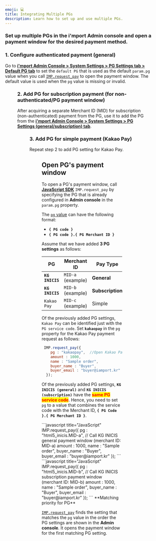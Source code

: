 ```yaml
---
emoji: 💻
title: Integrating Multiple PGs
description: Learn how to set up and use multiple PGs.
---
```





### Set up multiple PGs in the i'mport **Admin console** and open a payment window for the desired payment method.

### 1. Configure authenticated payment (general)

Go to [**i'mport Admin Console > System Settings > PG Settings tab > Default PG tab**](https://admin.iamport.kr/settings#tab\_pg) to set the `default PG` that is used as the default `param.pg` value when you call [`IMP.request_pay`](https://docs.iamport.kr/en-US/sdk/javascript-sdk#request\_pay) to open the payment window. The default value is used when the `pg` value is missing or invalid.

<Figure src="/gitbook-assets/en/image (131).png" caption="Configure authenticated payment (general)" />

### 2. Add PG for subscription payment (for non-authenticated/**PG payment window)**

After acquiring a separate Merchant ID (MID) for subscription (non-authenticated) payment from the PG, use it to add the PG from the [**i'mport Admin Console > System Settings > PG Settings (general/subscription) tab**](https://admin.iamport.kr/settings#tab\_pg).

<Figure src="/gitbook-assets/en/image (14).png" caption="Add new PG page" />

### 3. **Add PG for simple payment (Kakao Pay)**

Repeat step 2 to add PG setting for Kakao Pay.

<Figure src="/gitbook-assets/en/image (76).png" caption="Add simple payment Kakao Pay" />

## Open PG's payment window <a href="#pg" id="pg"></a>

To open a PG's payment window, call [**JavaScript SDK**](../sdk/javascript-sdk/) `IMP.request_pay` by specifying the PG that is already configured in **Admin console** in the `param.pg` property.

The [`pg` value](https://docs.iamport.kr/en-US/sdk/javascript-sdk#request\_pay) can have the following format:

* **`{ PG code }`**
* **`{ PG code }.{ PG Merchant ID }`**

Assume that we have added **3 PG settings** as follows:

| PG              | Merchant ID       | Pay Type         | Default PG |
| --------------- | ----------------- | ---------------- | ---------- |
| **`KG INICIS`** | `MID-a` (example) | **General**      | O          |
| **`KG INICIS`** | `MID-b` (example) | **Subscription** | X          |
| `Kakao Pay`     | `MID-c` (example) | Simple           | X          |

Of the previously added PG settings, `Kakao Pay` can be identified just with the `PG service code`. Set **`kakaopay`** in the `pg` property for the Kakao Pay payment request as follows:

```javascript title="client-side"
 IMP.request_pay({
    pg : "kakaopay",  //Open Kakao Pay payment page
    amount : 1000,
    name : "Sample order",
    buyer_name : "Buyer",
    buyer_email : "buyer@iamport.kr"
  });
```


Of the previously added PG settings, **`KG INICIS (general)`** and **`KG INICIS (subscription)`** have the <mark style="color:red;">**same PG service code**</mark>. Hence, you need to set `pg` to a value that combines the service code with the Merchant ID, **`{ PG Code }.{ PG Merchant ID }`**.

<Tabs>
<Tab title="KG Inicis general payment window call">
```javascript title="JavaScript"
IMP.request_pay({
    pg : "html5_inicis.MID-a",  // Call KG INICIS general payment window (merchant ID: MID-a)
    amount : 1000,
    name : "Sample order",
    buyer_name : "Buyer",
    buyer_email : "buyer@iamport.kr"
  });
```


</Tab>

<Tab title="KG Inicis subscription payment window call">
```javascript title="JavaScript"
IMP.request_pay({
    pg : "html5_inicis.MID-b",  // Call KG INICIS subscription payment window (merchant ID: MID-b)
    amount : 1000,
    name : "Sample order",
    buyer_name : "Buyer",
    buyer_email : "buyer@iamport.kr"
  });
```


</Tab>
</Tabs>

<Hint style="info">
**Matching priority for PG**

[`IMP.request_pay`](https://docs.iamport.kr/en-US/sdk/javascript-sdk#request\_pay) finds the setting that matches the `pg` value in the order the PG settings are shown in the **Admin console**. It opens the payment window for the first matching PG setting.

</Hint>
